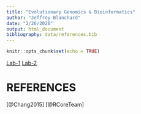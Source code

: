 ```yaml
---
title: "Evolutionary Genomics & Bioinformatics"
author: "Jeffrey Blanchard"
date: "2/26/2020"
output: html_document
bibliography: data/references.bib
---
```


```r
knitr::opts_chunk$set(echo = TRUE)
```
  [Lab-1](Lab_1.html)
  [Lab-2](Lab_2.html)
  
# REFERENCES
[@Chang2015]
[@RCoreTeam]
